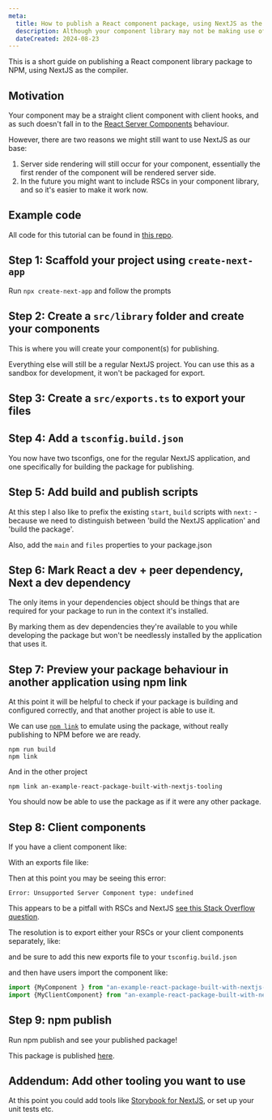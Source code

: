 ```yaml
---
meta:
  title: How to publish a React component package, using NextJS as the compiler
  description: Although your component library may not be making use of React Server Components and the like, it can be helpful to see how the component behaves in a NextJS context.
  dateCreated: 2024-08-23
---
```


This is a short guide on publishing a React component library package to NPM, using NextJS as the compiler. 

## Motivation 

Your component may be a straight client component with client hooks, and as such doesn't fall in to the [React Server Components](https://nextjs.org/docs/app/building-your-application/rendering/server-components) behaviour. 

However, there are two reasons we might still want to use NextJS as our base: 

1. Server side rendering will still occur for your component, essentially the first render of the component will be rendered server side. 
2. In the future you might want to include RSCs in your component library, and so it's easier to make it work now. 

## Example code

All code for this tutorial can be found in [this repo](https://github.com/dwjohnston/an-example-react-package-built-with-nextjs-tooling).

## Step 1: Scaffold your project using `create-next-app`

Run `npx create-next-app` and follow the prompts

## Step 2: Create a `src/library` folder and create your components 

This is where you will create your component(s) for publishing. 

Everything else will still be a regular NextJS project. You can use this as a sandbox for development, it won't be packaged for export. 

## Step 3: Create a `src/exports.ts` to export your files 

<GithubPermalinkRsc permalink="https://github.com/dwjohnston/an-example-react-package-built-with-nextjs-tooling/blob/6693d8e06152de64bc794031d6e14b601fb07f31/src/exports.ts#L1"/>

## Step 4: Add a `tsconfig.build.json`

You now have two tsconfigs, one for the regular NextJS application, and one specifically for building the package for publishing. 

<GithubPermalinkRsc permalink="https://github.com/dwjohnston/an-example-react-package-built-with-nextjs-tooling/blob/6693d8e06152de64bc794031d6e14b601fb07f31/tsconfig.build.json#L1-L29"/>

## Step 5: Add build and publish scripts

At this step I also like to prefix the existing `start`, `build` scripts with `next:` - because we need to distinguish between 'build the NextJS application' and 'build the package'.  

Also, add the `main` and `files` properties to your package.json 

<GithubPermalinkRsc permalink="https://github.com/dwjohnston/an-example-react-package-built-with-nextjs-tooling/blob/6693d8e06152de64bc794031d6e14b601fb07f31/package.json#L1-L15"/>

## Step 6: Mark React a dev + peer dependency, Next a dev dependency 

The only items in your dependencies object should be things that are required for your package to run in the context it's installed. 

By marking them as dev dependencies they're available to you while developing the package but won't be needlessly installed by the application that uses it. 

<GithubPermalinkRsc permalink="https://github.com/dwjohnston/an-example-react-package-built-with-nextjs-tooling/blob/6693d8e06152de64bc794031d6e14b601fb07f31/package.json#L16-L30"/>

## Step 7: Preview your package behaviour in another application using npm link 

At this point it will be helpful to check if your package is building and configured correctly, and that another project is able to use it. 

We can use [`npm link`](https://docs.npmjs.com/cli/v10/commands/npm-link) to emulate using the package, without really publishing to NPM before we are ready. 

```
npm run build 
npm link 
```

And in the other project

``` 
npm link an-example-react-package-built-with-nextjs-tooling
```

You should now be able to use the package as if it were any other package. 

## Step 8: Client components 

If you have a client component like: 

<GithubPermalinkRsc permalink="https://github.com/dwjohnston/an-example-react-package-built-with-nextjs-tooling/blob/ede0876fd4406d5be8fdcb602dc9e3b755e6d59d/src/library/MyClientComponent.tsx#L1-L11"/>

With an exports file like: 

<GithubPermalinkRsc permalink="https://github.com/dwjohnston/an-example-react-package-built-with-nextjs-tooling/blob/ede0876fd4406d5be8fdcb602dc9e3b755e6d59d/src/exports.ts#L1-L2"/>

Then at this point you may be seeing this error: 

```
Error: Unsupported Server Component type: undefined
```

This appears to be a pitfall with RSCs and NextJS [see this Stack Overflow question](https://stackoverflow.com/questions/75261466/unsupported-server-component-type-undefined-next-js-13).

The resolution is to export either your RSCs or your client components separately, like: 


<GithubPermalinkRsc permalink="https://github.com/dwjohnston/an-example-react-package-built-with-nextjs-tooling/blob/9d67e42e38b1018a51d2d0b2d9cc3f26a3016e8f/src/export-client.ts#L1-L2"/>

and be sure to add this new exports file to your `tsconfig.build.json` 

<GithubPermalinkRsc permalink="https://github.com/dwjohnston/an-example-react-package-built-with-nextjs-tooling/blob/9d67e42e38b1018a51d2d0b2d9cc3f26a3016e8f/tsconfig.build.json#L24-L27"/>

and then have users import the component like: 

```js
import {MyComponent } from "an-example-react-package-built-with-nextjs-tooling";
import {MyClientComponent} from "an-example-react-package-built-with-nextjs-tooling/dist/export-client";
```

## Step 9: npm publish

Run npm publish and see your published package!

This package is published [here](https://www.npmjs.com/package/an-example-react-package-built-with-nextjs-tooling).


## Addendum: Add other tooling you want to use

At this point you could add tools like [Storybook for NextJS](https://storybook.js.org/docs/get-started/frameworks/nextjs), or set up your unit tests etc.



